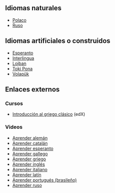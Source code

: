 {{header|1=Idiomas}}

== Idiomas naturales ==

* [[Polaco]]
* [[Ruso]]

== Idiomas artificiales o construidos ==

* [[Esperanto]]
* [[Interlingua]]
* [[Lojban]]
* [[Toki Pona]]
* [[Volapük]]

== Enlaces externos ==

=== Cursos ===
* [https://www.edx.org/course/introduccion-al-griego-clasico Introducción al griego clásico] (edX)

=== Videos ===
* [https://www.youtube.com/watch?v=zeM8I-QU02k Aprender alemán]
* [https://www.youtube.com/watch?v=mW3W-Bua9HM Aprender catalán]
* [https://www.youtube.com/watch?v=6WI42Tyvx8Q Aprender esperanto]
* [https://www.youtube.com/watch?v=0XZ1KYWVLY8 Aprender gallego]
* [https://www.youtube.com/watch?v=ruW2Hoyt4kg Aprender griego]
* [https://www.youtube.com/channel/UC8BS_p7PVbjCPrHhGqN1oLQ Aprender inglés]
* [https://www.youtube.com/watch?v=foHIO2bpLhU Aprender italiano]
* [https://www.youtube.com/watch?v=lxyCyXXEaUE Aprender latín]
* [https://www.youtube.com/watch?v=cwY85S1O0vk Aprender portugués (brasileño)]
* [https://www.youtube.com/watch?v=gDfulSElISA Aprender ruso]

{{footer}}
